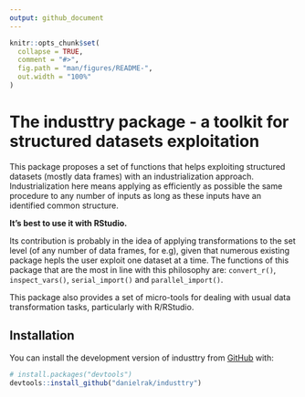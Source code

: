 ```yaml
---
output: github_document
---
```


<!-- README.md is generated from README.Rmd. Please edit that file -->

```r
knitr::opts_chunk$set(
  collapse = TRUE,
  comment = "#>",
  fig.path = "man/figures/README-",
  out.width = "100%"
)
```

# The industtry package - a toolkit for structured datasets exploitation

<!-- badges: start -->
<!-- badges: end -->

This package proposes a set of functions that helps exploiting structured datasets (mostly data frames) with an industrialization approach. Industrialization here means applying as efficiently as possible the same procedure to any number of inputs as long as these inputs have an identified common structure. 

**It's best to use it with RStudio.**

Its contribution is probably in the idea of applying transformations to the set level (of any number of data frames, for e.g), given that numerous existing package hepls the user exploit one dataset at a time. The functions of this package that are the most in line with this philosophy are: `convert_r()`, `inspect_vars()`, `serial_import()` and `parallel_import()`. 

This package also provides a set of micro-tools for dealing with usual data transformation tasks, particularly with R/RStudio.

## Installation

You can install the development version of industtry from [GitHub](https://github.com/) with:

``` r
# install.packages("devtools")
devtools::install_github("danielrak/industtry")
```
